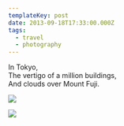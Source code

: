 ```yaml
---
templateKey: post
date: 2013-09-18T17:33:00.000Z
tags:
  - travel
  - photography
---
```

In Tokyo,<br/>
The vertigo of a million buildings,<br/>
And clouds over Mount Fuji.

![](../../assets/photos/20130921-IMG_1165.jpg)

![](../../assets/photos/20130918-IMG_0081.jpg)